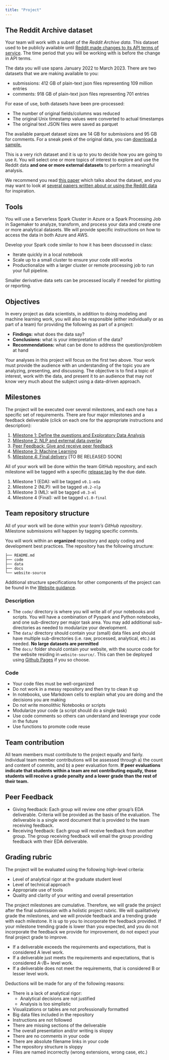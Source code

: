 ```yaml
---
title: "Project"
---
```



## The Reddit Archive dataset

Your team will work with a subset of the _Reddit Archive data_. This dataset used to be publicly available until [Reddit made changes to its API terms of service](https://en.wikipedia.org/wiki/2023_Reddit_API_controversy). The time period that you will be working with is before the change in API terms.

The data you will use spans January 2022 to March 2023. There are two datasets that we are making available to you: 

* submissions: 412 GB of plain-text json files representing 109 million entries
* comments: 918 GB of plain-text json files representing 701 entries

For ease of use, both datasets have been pre-processed: 

* The number of original fields/columns was reduced
* The original Unix timestamp values were converted to actual timestamps
* The original text JSON files were saved as parquet
  
The available parquet dataset sizes are 14 GB for submissions and 95 GB for comments. For a sneak peek of the original data, you can [download a sample.](sample.zip) 

This is a very rich dataset and it is up to you to decide how you are going to use it. You will select one or more topics of interest to explore and use the Reddit data **and one or more external datasets** to perform a meaningful analysis.

We recommend you read [this paper](https://ojs.aaai.org/index.php/ICWSM/article/download/7347/7201/) which talks about the dataset, and you may want to look at [several papers written about or using the Reddit data](https://scholar.google.com/scholar?hl=en&as_sdt=0%2C21&q=pushshift+reddit&btnG=) for inspiration.

## Tools

You will use a Serverless Spark Cluster in Azure or a Spark Processing Job in Sagemaker to analyze, transform, and process your data and create one or more analytical datasets. We will provide specific instructions on how to access the data in both Azure and AWS.

Develop your Spark code similar to how it has been discussed in class:

* Iterate quickly in a local notebook
* Scale up to a small cluster to ensure your code still works
* Productionalize with a larger cluster or remote processing job to run your full pipeline.

Smaller derivative data sets can be processed locally if needed for plotting or
reporting. 

## Objectives

In every project as data scientists, in addition to doing modeling and machine learning work, you will also be responsible (either individually or as part of a team) for providing the following as part of a project:

* **Findings:** what does the data say?
* **Conclusions:** what is your interpretation of the data?
* **Recommendations:** what can be done to address the question/problem at hand

Your analyses in this project will focus on the first two above. Your work must provide the audience with an understanding of the topic you are analyzing, presenting, and discussing. The objective is to find a topic of interest, work with the data, and present it to an audience that may not know very much about the subject using a data-driven approach.

## Milestones

The project will be executed over several milestones, and each one has a specific set of requirements. There are four major milestones and a feedback deliverable (click on each one for the appropriate instructions and description):

1. [Milestone 1: Define the questions and Exploratory Data Analysis](eda.html)
1. [Milestone 2: NLP and external data overlay](nlp.html)
1. [Peer Feedback: Give and receive peer feedback](feedback.html)
1. [Milestone 3: Machine Learning](ml.html)
1. [Milestone 4: Final delivery](final.html) [TO BE RELEASED SOON]

All of your work will be done within the team GitHub repository, and each milestone will be tagged with a specific [release tag](https://docs.github.com/en/repositories/releasing-projects-on-github/managing-releases-in-a-repository) by the due date.  

1. Milestone 1 (EDA): will be tagged `v0.1-eda`
1. Milestone 2 (NLP): will be tagged `v0.2-nlp`
1. Milestone 3 (ML): will be tagged `v0.3-ml`
1. Milestone 4 (Final): will be tagged `v1.0-final`

## Team repository structure

All of your work will be done within your _team's GitHub repository_. Milestone submissions will happen by tagging specific commits.

You will work within an **organized** repository and apply coding and development best practices. The repository has the following structure:


```
├── README.md
├── code
├── data
├── docs
└── website-source
```

Additional structure specifications for other components of the project can be
found in the [Website
guidance](https://gu-dsan.github.io/6000-fall-2023/project/website.html). 

### Description

* The `code/` directory is where you will write all of your notebooks and scripts. You will have a combination of Pyspark and Python notebooks, and one sub-directory per major task area. You may add additional sub-directories as needed to modularize your development.
* The `data/` directory should contain your (small) data files and should have multiple sub-directories (i.e. raw, processed, analytical, etc.) as needed. **No large datasets are permitted**
* The `docs/` folder should contain your website, with the source code for the
website residing in `website-source/`. This can then be deployed using [Github
Pages](https://pages.github.com) if you so choose. 

### Code

* Your code files must be well-organized
* Do not work in a messy repository and then try to clean it up
* In notebooks, use Markdown cells to explain what you are doing and the decisions you are making
* Do not write monolithic Notebooks or scripts
* Modularize your code (a script should do a single task)
* Use code comments so others can understand and leverage your code in the future
* Use functions to promote code reuse


## Team contribution

All team members must contribute to the project equally and fairly. Individual team member contributions will be assessed through a) the count and content of commits, and b) a peer evaluation form. **If peer evaluations indicate that students within a team are not contributing equally, those students will receive a grade penalty and a lower grade than the rest of their team.**

## Peer Feedback

* Giving feedback: Each group will review one other group's EDA deliverable. Criteria will be provided as the basis of the evaluation. The deliverable is a single word document that is provided to the team receiving feedback.
* Receiving feedback: Each group will receive feedback from another group. The group receiving feedback will email the group providing feedback with their EDA deliverable.

## Grading rubric

The project will be evaluated using the following high-level criteria:

* Level of analytical rigor at the graduate student level
* Level of technical approach
* Appropriate use of tools
* Quality and clarity of your writing and overall presentation

::: {.callout-important}
The project milestones are cumulative. Therefore, we will grade the project after the final submission with a holistic project rubric. We will qualitatively grade the milestones, and we will provide feedback and a trending grade with each milestone. It is up to you to incorporate the feedback provided. If your milestone trending grade is lower than you expected, and you do not incorporate the feedback we provide for improvement, do not expect your final project grade to improve.
:::

- If a deliverable exceeds the requirements and expectations, that is considered A level work.
- If a deliverable just meets the requirements and expectations, that is considered A-/B+ level work.
- If a deliverable does not meet the requirements, that is considered B or lesser level work.

Deductions will be made for any of the following reasons:

- There is a lack of analytical rigor:
    - Analytical decisions are not justified
    - Analysis is too simplistic
- Visualizations or tables are not professionally formatted
- Big data files included in the repository
- Instructions are not followed
- There are missing sections of the deliverable
- The overall presentation and/or writing is sloppy
- There are no comments in your code
- There are absolute filename links in your code
- The repository structure is sloppy
- Files are named incorrectly (wrong extensions, wrong case, etc.)
